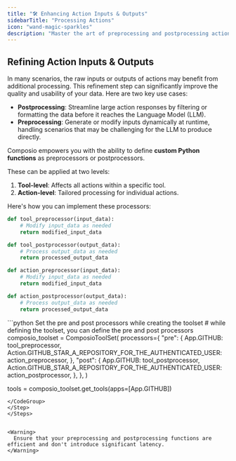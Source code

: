 ```yaml
---
title: "🛠️ Enhancing Action Inputs & Outputs"
sidebarTitle: "Processing Actions"
icon: "wand-magic-sparkles"
description: "Master the art of preprocessing and postprocessing actions for optimal results."
---
```


## Refining Action Inputs & Outputs

In many scenarios, the raw inputs or outputs of actions may benefit from additional processing. This refinement step can significantly improve the quality and usability of your data. Here are two key use cases:

- **Postprocessing**: Streamline large action responses by filtering or formatting the data before it reaches the Language Model (LLM).
- **Preprocessing**: Generate or modify inputs dynamically at runtime, handling scenarios that may be challenging for the LLM to produce directly.

Composio empowers you with the ability to define **custom Python functions** as preprocessors or postprocessors. 

These can be applied at two levels:

1. **Tool-level**: Affects all actions within a specific tool.
2. **Action-level**: Tailored processing for individual actions.

Here's how you can implement these processors:
<Steps>
<Step title="Define the Preprocessor or Postprocessor Functions">
<CodeGroup>
```python Define the Preprocessor or Postprocessor Functions
def tool_preprocessor(input_data):
    # Modify input_data as needed
    return modified_input_data

def tool_postprocessor(output_data):
    # Process output_data as needed
    return processed_output_data

def action_preprocessor(input_data):
    # Modify input_data as needed
    return modified_input_data

def action_postprocessor(output_data):
    # Process output_data as needed
    return processed_output_data
```
</CodeGroup>
</Step>
<Step title="Use them while creating the toolset">
<CodeGroup>
```python Set the pre and post processors while creating the toolset
# while defining the toolset, you can define the pre and post processors
composio_toolset = ComposioToolSet(
    processors={
        "pre": {
            App.GITHUB: tool_preprocessor,
            Action.GITHUB_STAR_A_REPOSITORY_FOR_THE_AUTHENTICATED_USER: action_preprocessor,
        },
        "post": {
            App.GITHUB: tool_postprocessor,
            Action.GITHUB_STAR_A_REPOSITORY_FOR_THE_AUTHENTICATED_USER: action_postprocessor,
        },
    },
)

tools = composio_toolset.get_tools(apps=[App.GITHUB])
```
</CodeGroup>
</Step>
</Steps>


<Warning>
  Ensure that your preprocessing and postprocessing functions are efficient and don't introduce significant latency.
</Warning>
